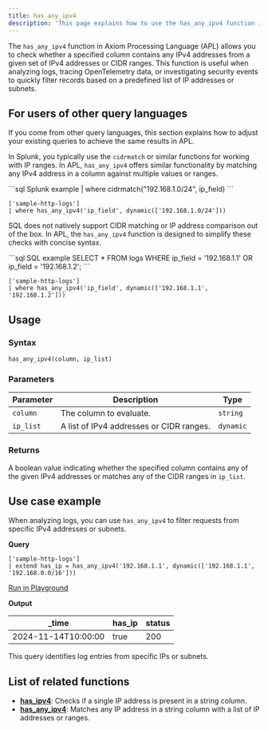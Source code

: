 ```yaml
---
title: has_any_ipv4
description: 'This page explains how to use the has_any_ipv4 function in APL.'
---
```


The `has_any_ipv4` function in Axiom Processing Language (APL) allows you to check whether a specified column contains any IPv4 addresses from a given set of IPv4 addresses or CIDR ranges. This function is useful when analyzing logs, tracing OpenTelemetry data, or investigating security events to quickly filter records based on a predefined list of IP addresses or subnets.

## For users of other query languages

If you come from other query languages, this section explains how to adjust your existing queries to achieve the same results in APL.

<AccordionGroup>
<Accordion title="Splunk SPL users">

In Splunk, you typically use the `cidrmatch` or similar functions for working with IP ranges. In APL, `has_any_ipv4` offers similar functionality by matching any IPv4 address in a column against multiple values or ranges.

<CodeGroup>
```sql Splunk example
| where cidrmatch("192.168.1.0/24", ip_field)
```

```kusto APL equivalent
['sample-http-logs']
| where has_any_ipv4('ip_field', dynamic(['192.168.1.0/24']))
```
</CodeGroup>

</Accordion>
<Accordion title="ANSI SQL users">

SQL does not natively support CIDR matching or IP address comparison out of the box. In APL, the `has_any_ipv4` function is designed to simplify these checks with concise syntax.

<CodeGroup>
```sql SQL example
SELECT * FROM logs WHERE ip_field = '192.168.1.1' OR ip_field = '192.168.1.2';
```

```kusto APL equivalent
['sample-http-logs']
| where has_any_ipv4('ip_field', dynamic(['192.168.1.1', '192.168.1.2']))
```
</CodeGroup>

</Accordion>
</AccordionGroup>

## Usage

### Syntax

```kusto
has_any_ipv4(column, ip_list)
```

### Parameters

| Parameter | Description                                  | Type           |
|-----------|----------------------------------------------|----------------|
| `column`  | The column to evaluate.                     | `string`       |
| `ip_list` | A list of IPv4 addresses or CIDR ranges.    | `dynamic`      |

### Returns

A boolean value indicating whether the specified column contains any of the given IPv4 addresses or matches any of the CIDR ranges in `ip_list`.

## Use case example

When analyzing logs, you can use `has_any_ipv4` to filter requests from specific IPv4 addresses or subnets.

**Query**

```kusto
['sample-http-logs']
| extend has_ip = has_any_ipv4('192.168.1.1', dynamic(['192.168.1.1', '192.168.0.0/16']))
```

[Run in Playground](https://play.axiom.co/axiom-play-qf1k/explorer?initForm=%7B%22apl%22%3A%22%5B'sample-http-logs'%5D%20%7C%20extend%20has_ip%20%3D%20has_any_ipv4('192.168.1.1'%2C%20dynamic(%5B'192.168.1.1'%2C%20'192.168.0.0%2F16'%5D))%22%7D)

**Output**

| _time               | has_ip       | status |
|---------------------|----------------|---------------------|
| 2024-11-14T10:00:00 | true    | 200    |

This query identifies log entries from specific IPs or subnets.

## List of related functions

- [**has_ipv4**](/apl/scalar-functions/ip-functions/has-ipv4): Checks if a single IP address is present in a string column.
- [**has_any_ipv4**](/apl/scalar-functions/ip-functions/has-any-ipv4): Matches any IP address in a string column with a list of IP addresses or ranges.